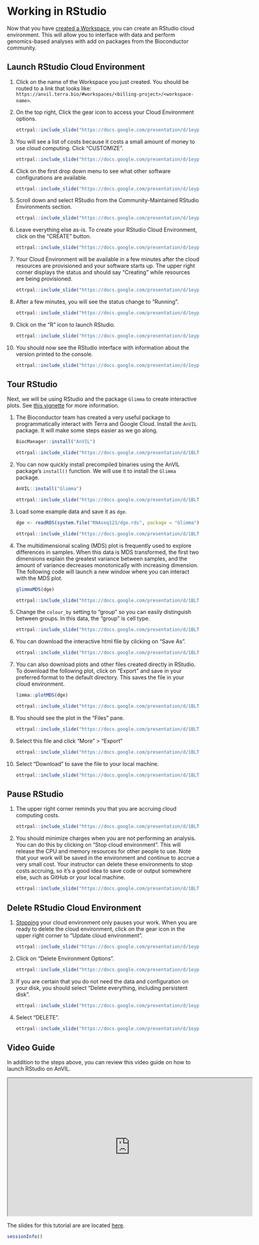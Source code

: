 # Working in RStudio {#rstudio}

Now that you have [created a Workspace](creating-a-workspace.html#workspace), you can create an RStudio cloud environment. This will allow you to interface with data and perform genomics-based analyses with add on packages from the Bioconductor community.

## Launch RStudio Cloud Environment

1. Click on the name of the Workspace you just created. You should be routed to a link that looks like: `https://anvil.terra.bio/#workspaces/<billing-project>/<workspace-name>`.

1. On the top right, Click the gear icon to access your Cloud Environment options.

    ```r
ottrpal::include_slide("https://docs.google.com/presentation/d/1eypYLLqD11-NwHLs4adGpcuSB07dYEJfAaALSMvgzqw/edit#slide=id.gdde5ec9a4d_1_34")
    ```
    
1. You will see a list of costs because it costs a small amount of money to use cloud computing. Click "CUSTOMIZE".

    ```r
ottrpal::include_slide("https://docs.google.com/presentation/d/1eypYLLqD11-NwHLs4adGpcuSB07dYEJfAaALSMvgzqw/edit#slide=id.gdde5ec9a4d_1_50")
    ```
    
1. Click on the first drop down menu to see what other software configurations are available.

    ```r
ottrpal::include_slide("https://docs.google.com/presentation/d/1eypYLLqD11-NwHLs4adGpcuSB07dYEJfAaALSMvgzqw/edit#slide=id.gdde5ec9a4d_1_11")
    ```
    
1. Scroll down and select RStudio from the Community-Maintained RStudio Environments section. 

    ```r
ottrpal::include_slide("https://docs.google.com/presentation/d/1eypYLLqD11-NwHLs4adGpcuSB07dYEJfAaALSMvgzqw/edit#slide=id.ge08067d6e2_0_0")
    ```    
    
1. Leave everything else as-is. To create your RStudio Cloud Environment, click on the “CREATE” button.

    ```r
ottrpal::include_slide("https://docs.google.com/presentation/d/1eypYLLqD11-NwHLs4adGpcuSB07dYEJfAaALSMvgzqw/edit#slide=id.ge08067d6e2_0_34")
    ```    

1. Your Cloud Environment will be available in a few minutes after the cloud resources are provisioned and your software starts up. The upper right corner displays the status and should say “Creating” while resources are being provisioned.

    ```r
ottrpal::include_slide("https://docs.google.com/presentation/d/1eypYLLqD11-NwHLs4adGpcuSB07dYEJfAaALSMvgzqw/edit#slide=id.ge08067d6e2_0_6")
    ```    
    
1. After a few minutes, you will see the status change to “Running”.

    ```r
ottrpal::include_slide("https://docs.google.com/presentation/d/1eypYLLqD11-NwHLs4adGpcuSB07dYEJfAaALSMvgzqw/edit#slide=id.ge08067d6e2_0_10")
    ```    
    
1. Click on the “R” icon to launch RStudio.

    ```r
ottrpal::include_slide("https://docs.google.com/presentation/d/1eypYLLqD11-NwHLs4adGpcuSB07dYEJfAaALSMvgzqw/edit#slide=id.ge08067d6e2_0_43")
    ```    
    
1. You should now see the RStudio interface with information about the version printed to the console.

    ```r
ottrpal::include_slide("https://docs.google.com/presentation/d/1eypYLLqD11-NwHLs4adGpcuSB07dYEJfAaALSMvgzqw/edit#slide=id.ge08067d6e2_0_14")
    ```    

## Tour RStudio

Next, we will be using RStudio and the package `Glimma` to create interactive plots. See [this vignette](https://bioconductor.org/packages/release/bioc/vignettes/Glimma/inst/doc/limma_edger.html) for more information.

1. The Bioconductor team has created a very useful package to programmatically interact with Terra and Google Cloud. Install the `AnVIL` package. It will make some steps easier as we go along.

    ```r
BiocManager::install("AnVIL")
    ```

    ```r
ottrpal::include_slide("https://docs.google.com/presentation/d/1BLTCaogA04bbeSD1tR1Wt-mVceQA6FHXa8FmFzIARrg/edit#slide=id.g11f12bc99af_0_49")
    ```    

1. You can now quickly install precompiled binaries using the AnVIL package’s `install()` function. We will use it to install the `Glimma` package.

    ```r
AnVIL::install("Glimma")
    ```

    ```r
ottrpal::include_slide("https://docs.google.com/presentation/d/1BLTCaogA04bbeSD1tR1Wt-mVceQA6FHXa8FmFzIARrg/edit#slide=id.g11f12bc99af_0_56")
    ```  

1. Load some example data and save it as `dge`.

    ```r
dge <- readRDS(system.file("RNAseq123/dge.rds", package = "Glimma"))
    ```

    ```r
ottrpal::include_slide("https://docs.google.com/presentation/d/1BLTCaogA04bbeSD1tR1Wt-mVceQA6FHXa8FmFzIARrg/edit#slide=id.g11f12bc99af_0_56")
    ```  

1. The multidimensional scaling (MDS) plot is frequently used to explore differences in samples. When this data is MDS transformed, the first two dimensions explain the greatest variance between samples, and the amount of variance decreases monotonically with increasing dimension. The following code will launch a new window where you can interact with the MDS plot.

    ```r
glimmaMDS(dge)
    ```

    ```r
ottrpal::include_slide("https://docs.google.com/presentation/d/1BLTCaogA04bbeSD1tR1Wt-mVceQA6FHXa8FmFzIARrg/edit#slide=id.g11f12bc99af_0_70")
    ```  

1. Change the `colour_by` setting to "group" so you can easily distinguish between groups. In this data, the "group" is cell type.

    ```r
ottrpal::include_slide("https://docs.google.com/presentation/d/1BLTCaogA04bbeSD1tR1Wt-mVceQA6FHXa8FmFzIARrg/edit#slide=id.g11f12bc99af_0_77")
    ```  

1. You can download the interactive html file by clicking on "Save As".

    ```r
ottrpal::include_slide("https://docs.google.com/presentation/d/1BLTCaogA04bbeSD1tR1Wt-mVceQA6FHXa8FmFzIARrg/edit#slide=id.g1204ed6da7f_0_0")
    ```  
    
1. You can also download plots and other files created directly in RStudio. To download the following plot, click on "Export" and save in your preferred format to the default directory. This saves the file in your cloud environment.

    ```r
limma::plotMDS(dge)
    ```

    ```r
ottrpal::include_slide("https://docs.google.com/presentation/d/1BLTCaogA04bbeSD1tR1Wt-mVceQA6FHXa8FmFzIARrg/edit#slide=id.g1204ed6da7f_0_12")
    ```  
    
1. You should see the plot in the "Files" pane.

    ```r
ottrpal::include_slide("https://docs.google.com/presentation/d/1BLTCaogA04bbeSD1tR1Wt-mVceQA6FHXa8FmFzIARrg/edit#slide=id.g1204ed6da7f_0_19")
    ```  
    
1. Select this file and click "More" > "Export"

    ```r
ottrpal::include_slide("https://docs.google.com/presentation/d/1BLTCaogA04bbeSD1tR1Wt-mVceQA6FHXa8FmFzIARrg/edit#slide=id.g1204ed6db6a_0_0")
    ```  
    
1. Select "Download" to save the file to your local machine.

    ```r
ottrpal::include_slide("https://docs.google.com/presentation/d/1BLTCaogA04bbeSD1tR1Wt-mVceQA6FHXa8FmFzIARrg/edit#slide=id.g1204ed6db6a_0_8")
    ```  
    
## Pause RStudio {#stopping}

1. The upper right corner reminds you that you are accruing cloud computing costs.

    ```r
ottrpal::include_slide("https://docs.google.com/presentation/d/1BLTCaogA04bbeSD1tR1Wt-mVceQA6FHXa8FmFzIARrg/edit#slide=id.g11f12bc99af_0_84")
    ```  

1. You should minimize charges when you are not performing an analysis. You can do this by clicking on “Stop cloud environment”. This will release the CPU and memory resources for other people to use. Note that your work will be saved in the environment and continue to accrue a very small cost. Your instructor can delete these environments to stop costs accruing, so it's a good idea to save code or output somewhere else, such as GitHub or your local machine.

    ```r
ottrpal::include_slide("https://docs.google.com/presentation/d/1BLTCaogA04bbeSD1tR1Wt-mVceQA6FHXa8FmFzIARrg/edit#slide=id.g11f12bc99af_0_91")
    ```  

## Delete RStudio Cloud Environment

1. [Stopping](#stopping) your cloud environment only pauses your work. When you are ready to delete the cloud environment, click on the gear icon in the upper right corner to “Update cloud environment”.

    ```r
ottrpal::include_slide("https://docs.google.com/presentation/d/1eypYLLqD11-NwHLs4adGpcuSB07dYEJfAaALSMvgzqw/edit#slide=id.ge1182913a6_0_41")
    ```  
    
1. Click on “Delete Environment Options”.

    ```r
ottrpal::include_slide("https://docs.google.com/presentation/d/1eypYLLqD11-NwHLs4adGpcuSB07dYEJfAaALSMvgzqw/edit#slide=id.ge1182913a6_0_20")
    ```  

1. If you are certain that you do not need the data and configuration on your disk, you should select "Delete everything, including persistent disk".

    ```r
ottrpal::include_slide("https://docs.google.com/presentation/d/1eypYLLqD11-NwHLs4adGpcuSB07dYEJfAaALSMvgzqw/edit#slide=id.ge1182913a6_0_46")
    ```  

1. Select "DELETE".

    ```r
ottrpal::include_slide("https://docs.google.com/presentation/d/1eypYLLqD11-NwHLs4adGpcuSB07dYEJfAaALSMvgzqw/edit#slide=id.ge1182913a6_0_51")
    ```  

## Video Guide

In addition to the steps above, you can review this video guide on how to launch RStudio on AnVIL.

<iframe src="https://drive.google.com/file/d/1v72ZG8JIRDUaewFQgGfcCO_qoM4eYmYX/preview" width="640" height="360" allow="autoplay"></iframe>

The slides for this tutorial are are located [here](https://docs.google.com/presentation/d/1eypYLLqD11-NwHLs4adGpcuSB07dYEJfAaALSMvgzqw).

```r
sessionInfo()
```
